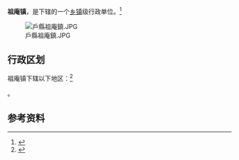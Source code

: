 {{中国乡级行政区|61/01/25/102/000}}

'''祖庵镇'''，是{{PRC admin/fullname|61/01/25/102/000|3}}下辖的一个[[乡镇|乡镇]]级行政单位。<ref>{{PRC admin/ref sgc|{{PRC admin/parent|61/01/25/102/000}}}}</ref>

[[File:戶縣祖庵鎮.JPG|thumb]]

== 行政区划 ==

祖庵镇下辖以下地区：<ref>{{PRC admin/ref sgc|61/01/25/102/000}}</ref>

{{PRC admin/children|61/01/25/102/000}}。

== 参考资料 ==

{{reflist}}

{{行政区划小作品}}
{{PRC admin/navcat|61/01/25/102/000}}